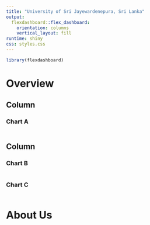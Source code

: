 ```yaml
---
title: "University of Sri Jayewardenepura, Sri Lanka"
output: 
  flexdashboard::flex_dashboard:
    orientation: columns
    vertical_layout: fill
runtime: shiny
css: styles.css
---
```


<style>                     
.navbar {
  background-color:#fed976;
  border-color:#fed976;
}
.navbar-brand {
color:black!important;
}
</style> 

```r
library(flexdashboard)
```

# Overview

Column {data-width=650}
-----------------------------------------------------------------------

### Chart A

```r

```

Column {data-width=350}
-----------------------------------------------------------------------

### Chart B

```r

```

### Chart C

```r

```

# About Us
